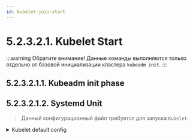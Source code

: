 ```yaml
---
id: kubelet-join-start
---
```



# 5.2.3.2.1. Kubelet Start

:::warning Обратите внимание!
Данные команды выполняются только отдельно от базовой инициализации кластера ```kubeadm init```.
:::

## 5.2.3.2.1.1. Kubeadm init phase
<SystemdUnutStartKubeadm/>

## 5.2.3.2.1.2. Systemd Unit
> Данный конфигурационный файл требуется для запуска `Kubelet`.

<details>
  <summary>Kubelet default config</summary>
  <ConfigFiles/>
</details>

<SystemdUnutStart/>
